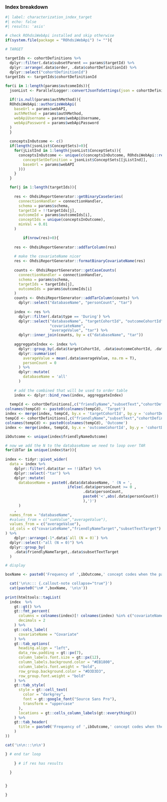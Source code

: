 ### Index breakdown

```r
#| label: characterization_index_target
#| echo: false
#| results: 'asis'

# check ROhdsiWebApi installed and skip otherwise
if(system.file(package = "ROhdsiWebApi") != ""){

# TARGET
  
targetIds <- cohortDefinitions %>%
  dplyr::filter(.data$subsetParent == params$targetId) %>%
  dplyr::arrange(.data$order, .data$cohortDefinitionId) %>%
  dplyr::select("cohortDefinitionId") 
targetIds <- targetIds$cohortDefinitionId

for(i in 1:length(params$outcomeIds)){
  jsonList <- ParallelLogger::convertJsonToSettings(json = cohortDefinitions$json[cohortDefinitions$cohortDefinitionId == params$outcomeIds[i]])
  
  if(!is.null(params$authMethod)){
  ROhdsiWebApi::authorizeWebApi(
    baseUrl = params$webAPI, 
    authMethod = params$authMethod, 
    webApiUsername = params$webApiUsername, 
    webApiPassword = params$webApiPassword
  )
  }
  
  conceptsInOutcome <- c()
  if(length(jsonList$ConceptSets)>0){
    for(jListInd in 1:length(jsonList$ConceptSets)){
      conceptsInOutcome <- unique(c(conceptsInOutcome, ROhdsiWebApi::resolveConceptSet(
        conceptSetDefinition = jsonList$ConceptSets[[jListInd]], 
        baseUrl = params$webAPI
      )))
    }
  }

  for(j in 1:length(targetIds)){
    
    res <- OhdsiReportGenerator::getBinaryCaseSeries(
      connectionHandler = connectionHandler, 
      schema = params$schema, 
      targetId = !!targetIds[j], 
      outcomeId = params$outcomeIds[i],
      conceptIds = unique(conceptsInOutcome),
      minVal = 0.01
    )

        if(nrow(res)>0){
    
    res <- OhdsiReportGenerator::addTarColumn(res) 
    
    # make the covariateName nicer
    res <- OhdsiReportGenerator::formatBinaryCovariateName(res)
    
    counts <- OhdsiReportGenerator::getCaseCounts(
      connectionHandler = connectionHandler, 
      schema = params$schema, 
      targetIds = targetIds[j], 
      outcomeIds = params$outcomeIds[i] 
    ) 
    counts <- OhdsiReportGenerator::addTarColumn(counts) %>%
      dplyr::select("databaseName", "personCount", "tar")
    
    index <- res %>% 
      dplyr::filter(.data$type == 'During') %>%
      dplyr::select("databaseName", "targetCohortId", "outcomeCohortId",
                    "covariateName", 
                    "averageValue", "tar") %>% 
      dplyr::inner_join(counts, by = c("databaseName", "tar"))
    
    aggreggateIndex <- index %>% 
      dplyr::group_by(.data$targetCohortId, .data$outcomeCohortId, .data$covariateName, .data$tar) %>%
      dplyr::summarise(
        averageValue = mean(.data$averageValue, na.rm = T),
        personCount = 0
      ) %>%
      dplyr::mutate(
        databaseName = 'all'
      )
    
    # add the combined that will be used to order table
    index <- dplyr::bind_rows(index, aggreggateIndex)
    
  tempCd <- cohortDefinitions[,c("friendlyName","subsetText","cohortDefinitionId")]
colnames(tempCd) <- paste0(colnames(tempCd), 'Target')
index <- merge(index, tempCd, by.x = 'targetCohortId', by.y = 'cohortDefinitionIdTarget')
tempCd <- cohortDefinitions[,c("friendlyName","subsetText","cohortDefinitionId")]
colnames(tempCd) <- paste0(colnames(tempCd), 'Outcome')
index <- merge(index, tempCd, by.x = 'outcomeCohortId', by.y = 'cohortDefinitionIdOutcome')

ibOutcome <- unique(index$friendlyNameOutcome)

# now we add the N to the databaseName we need to loop over TAR
for(ibTar in unique(index$tar)){
  
index <- tidyr::pivot_wider(
  data = index %>%
    dplyr::filter(.data$tar == !!ibTar) %>% 
    dplyr::select(-"tar") %>%
    dplyr::mutate(
      databaseName = paste0(.data$databaseName, ' (N = ', 
                            ifelse(.data$personCount >= 0 ,
                                   .data$personCount,
                                   paste0('<',abs(.data$personCount))
                                   ),')')
      ) 
    , 
  names_from = "databaseName", 
  #values_from = c("sumValue","averageValue"), 
  values_from = c("averageValue"), 
  id_cols = c("covariateName","friendlyNameTarget","subsetTextTarget")
) %>%
    dplyr::arrange(-1*.data$`all (N = 0)`) %>%
  dplyr::select(-"all (N = 0)") %>%
  dplyr::group_by(
    .data$friendlyNameTarget,.data$subsetTextTarget
  )

# display

boxName <- paste0('Frequency of ',ibOutcome,' concept codes when the patient exposed to ', index$friendlyNameTarget[1], ' ', index$subsetTextTarget[1],' has the outcome during ', ibTar)

  cat('\n\n::: {.callout-note collapse="true"}')
  cat(paste0("\n# ",boxName, '\n\n'))
      
print(htmltools::tagList(
  index  %>%  
    gt::gt() %>%
    gt::fmt_percent(
      columns = colnames(index)[! colnames(index) %in% c("covariateName","friendlyNameTarget","subsetTextTarget", "friendlyNameOutcome", "tar")],
      decimals = 2
    ) %>%
    gt::cols_label(
      covariateName = "Covariate"
    ) %>%
    gt::tab_options(
      heading.align = "left",
      data_row.padding = gt::px(7),
      column_labels.font.size = gt::px(12),
      column_labels.background.color = "#EB1800",
      column_labels.font.weight = "bold",
      row_group.background.color = "#D3D3D3",
      row_group.font.weight = "bold"
    ) %>%
    gt::tab_style(
      style = gt::cell_text(
        color = "darkgrey",
        font = gt::google_font("Source Sans Pro"),
        transform = "uppercase"
      ),
      locations = gt::cells_column_labels(gt::everything())
    ) %>%
    gt::tab_header(
      title = paste0('Frequency of ',ibOutcome,' concept codes when the patient in the target cohort has the outcome during ', ibTar)
    )
))

cat('\n\n:::\n\n')

} # end tar loop
  
    } # if res has results
  
  }


}

}

```